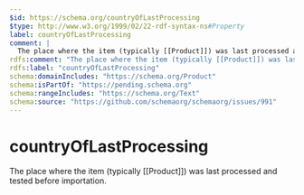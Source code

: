 ```yaml
---
$id: https://schema.org/countryOfLastProcessing
$type: http://www.w3.org/1999/02/22-rdf-syntax-ns#Property
label: countryOfLastProcessing
comment: |
  The place where the item (typically [[Product]]) was last processed and tested before importation.
rdfs:comment: "The place where the item (typically [[Product]]) was last processed and tested before importation."
rdfs:label: "countryOfLastProcessing"
schema:domainIncludes: "https://schema.org/Product"
schema:isPartOf: "https://pending.schema.org"
schema:rangeIncludes: "https://schema.org/Text"
schema:source: "https://github.com/schemaorg/schemaorg/issues/991"
---
```


# countryOfLastProcessing

The place where the item (typically [[Product]]) was last processed and tested before importation.

